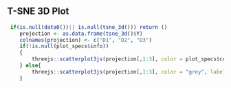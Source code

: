 
## T-SNE 3D Plot

```r
 if(is.null(data0())|| is.null(tsne_3d())) return () 
    projection <- as.data.frame(tsne_3d()$Y)
    colnames(projection) <- c("D1", "D2", "D3")
    if(!is.null(plot_specs$info))
    {
        threejs::scatterplot3js(projection[,1:3], color = plot_specs$color, labels = r_data$sample_name, label.margin="150px 150px 150px 150px", size = 1.2, renderer = "canvas")
    } else{
        threejs::scatterplot3js(projection[,1:3], color = "grey", labels = r_data$sample_name, label.margin="150px 150px 150px 150px", size = 1.2, renderer = "canvas")
    }
```

